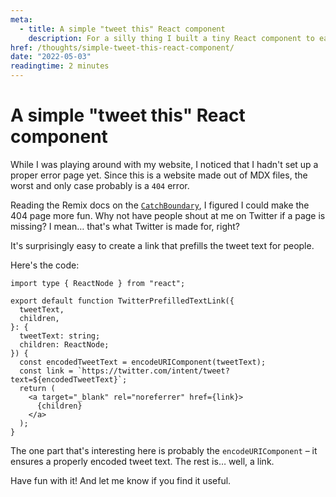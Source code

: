 ```yaml
---
meta:
  - title: A simple "tweet this" React component
    description: For a silly thing I built a tiny React component to easily send a pre-filled tweet. I thought I might as well share it.
href: /thoughts/simple-tweet-this-react-component/
date: "2022-05-03"
readingtime: 2 minutes
---
```



# A simple "tweet this" React component

While I was playing around with my website, I noticed that I hadn't set up a proper error page yet. Since this is a website made out of MDX files, the worst and only case probably is a `404` error.

Reading the Remix docs on the [`CatchBoundary`](https://remix.run/docs/en/v1/guides/not-found#root-catch-boundary), I figured I could make the 404 page more fun. Why not have people shout at me on Twitter if a page is missing? I mean… that's what Twitter is made for, right?

It's surprisingly easy to create a link that prefills the tweet text for people.

Here's the code:

```tsx
import type { ReactNode } from "react";

export default function TwitterPrefilledTextLink({
  tweetText,
  children,
}: {
  tweetText: string;
  children: ReactNode;
}) {
  const encodedTweetText = encodeURIComponent(tweetText);
  const link = `https://twitter.com/intent/tweet?text=${encodedTweetText}`;
  return (
    <a target="_blank" rel="noreferrer" href={link}>
      {children}
    </a>
  );
}
```

The one part that's interesting here is probably the `encodeURIComponent` – it ensures a properly encoded tweet text. The rest is… well, a link.

Have fun with it! And <TwitterPrefilledTextLink tweetText="Yo, @herrbertling! Just read your post about links to Twitter with pre-filled text. Nice one ✌️ ➡️ https://herrsiering.de/thoughts/simple-tweet-this-react-component/">let me know</TwitterPrefilledTextLink> if you find it useful.

<link
  rel="stylesheet"
  href="https://unpkg.com/prism-themes@1.9.0/themes/prism-vsc-dark-plus.min.css"
></link>
